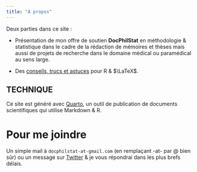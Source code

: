 ```yaml
---
title: "À propos"
---
```

Deux parties dans ce site :

- Présentation de mon offre de soutien **DocPhilStat** en méthodologie & statistique dans le cadre de la rédaction de mémoires et thèses mais aussi de projets de recherche dans le domaine médical ou paramédical au sens large.

- Des [conseils, trucs et astuces](blog.html) pour R & $\LaTeX$.


::: {.callout-tip}
## TECHNIQUE

Ce site est généré avec [Quarto](https://quarto.org/docs/websites/), un outil de publication de documents scientifiques qui utilise Markdown & R.  
:::


# Pour me joindre

Un simple mail à `docphilstat-at-gmail.com` (en remplaçant -at- par @   bien sûr) ou un message sur [Twitter](https://twitter.com/PhiippeMICHEL) & je vous répondrai dans les plus brefs délais.
